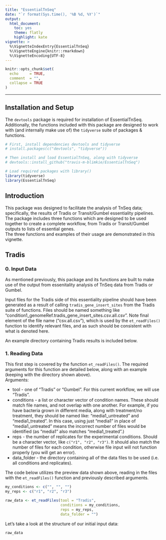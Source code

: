 ```yaml
---
title: "EssentialTnSeq"
date: "`r format(Sys.time(), '%B %d, %Y')`"
output:
  html_document:
    toc: yes
    theme: flatly
    highlight: kate
vignette: >
  %\VignetteIndexEntry{EssentialTnSeq}
  %\VignetteEngine{knitr::rmarkdown}
  %\VignetteEncoding{UTF-8}
---
```


```r
knitr::opts_chunk$set(
  echo     = TRUE, 
  comment  = "",
  collapse = TRUE
)
```

<hr>

## Installation and Setup
The `devtools` package is required for installation of EssentialTnSeq.
Additionally, the functions included with this package are designed to work with
(and internally make use of) the `tidyverse` suite of packages & functions.
```r
# First, install dependencies devtools and tidyverse
# install.packages(c("devtools", "tidyverse"))

# Then install and load EssentialTnSeq, along with tidyverse
# devtools::install_github("travis-m-blimkie/EssentialTnSeq")

# Load required packages with library()
library(tidyverse)
library(EssentialTnSeq)
```


## Introduction
This package was designed to facilitate the analysis of TnSeq data;
specifically, the results of Tradis or Transit/Gumbel essentiality pipelines.
The package includes three functions which are designed to be used together to
create a complete workflow, from Tradis or Transit/Gumbel outputs to lists of
essential genes.  
The three functions and examples of their usage are demonstrated in this
vignette.


## Tradis
### 0. Input Data
As mentioned previously, this package and its functions are built to make use of
the output from essenitality analysis of TnSeq data from Tradis or Gumbel.  

Input files for the Tradis side of this essentiality pipeline should have been
generated as a result of calling `tradis_gene_insert_sites` from the Tradis
suite of functions. Files should be named something like
"condition1_genomeRef.tradis_gene_insert_sites.csv.all.csv". Note final element
of the file name ("csv.all.csv"), which is used by the `et_readFiles()` function
to identify relevant files, and as such should be consistent with what is
denoted here.  

An example directory containing Tradis results is included below. 



### 1. Reading Data
This first step is covered by the function `et_readFiles()`. The required
arguments for this function are detailed below, along with an example (keeping
with the directory shown above).  
Arguments:

* tool - one of "Tradis" or "Gumbel". For this current workflow, we will use
"Tradis".
* conditions - a list or character vector of condition names. These should match
file names, and not overlap with one another. For example, if you have bacteria
grown in different media, along with treatment/no treatment, they should be
named like: "media1_untreated" and "media1_treated". In this case, using just
"media1" in place of "media1_untreated" means the incorrect number of files
would be identified (as "media1" also matches "media1_treated".)
* reps - the number of replicates for the experimental conditions. Should be a
character vector, like `c("r1", "r2", "r3")`. It should also match the number of
files for each condition, otherwise file input will not function properly (you
will get an error).
* data_folder - the directory containing all of the data files to be used (i.e.
all conditions and replicates).

The code below utilizes the preview data shown above, reading in the files with
the `et_readFiles()` function and previously described arguments.

```r
my_conditions <- c("", "", "")
my_reps <- c("r1", "r2", "r3")

raw_data <- et_readFiles(tool = "Tradis", 
                         conditions = my_conditions, 
                         reps = my_reps, 
                         data_folder = "")
```

Let's take a look at the structure of our initial input data:
```r
raw_data
```

<br>
